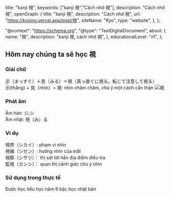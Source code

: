 
  title: "kanji 視",
  keywords: ["kanji 視","Cách nhớ 視"],
  description: "Cách nhớ 視",
  openGraph: {
    title: "kanji 視",
    description: "Cách nhớ 視",
    url: "https://kyomo.vercel.app/post/視",
    siteName: "Kyo",
    type: "website",
  },
};

  "@context": "https://schema.org",
  "@type": "TextDigitalDocument",
  about: {
    name: "視",
    description: "kanji 視, cách nhớ 視",
  },
  educationalLevel: "n1",
};

##  Hôm nay chúng ta sẽ học 視
### Giải chữ
示（まっすぐ）＋見（みる）＝視（真っ直ぐに視る。転じて注意して視る）   
示(thẳng) + 見（nhìn）= 視: nhìn chăm chăm, chú ý một cách cẩn thận
<Image src={photo_9} alt='視'/>
### Phát âm
Âm hán: ジ,シ   
Âm nhật: 視（み）る
### Ví dụ
視界（シカイ）: phạm vi nhìn   
視線（シセン）: hướng nhìn của mắt   
視察（シサツ）： thị sát tới hẳn địa điểm điều tra   
監視（カンシ）： quan thị cảnh giác chú ý nhìn   
### Sử dụng trong thực tế
Được học tiểu học năm 6 bậc học nhật bản